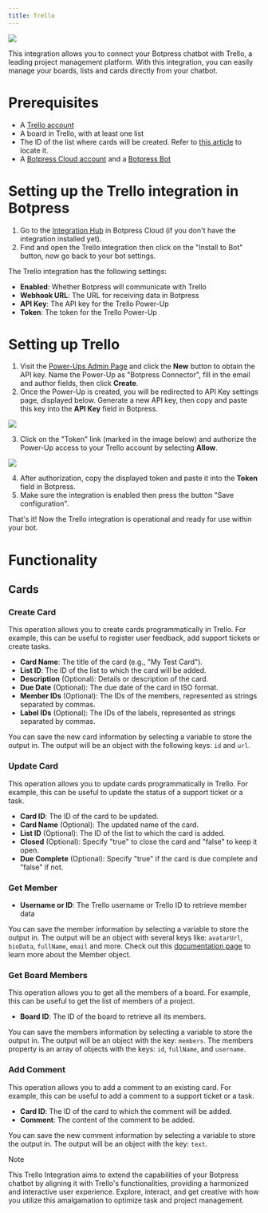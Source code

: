 ```yaml
---
title: Trello
---
```



<img src="./trello.png" />

This integration allows you to connect your Botpress chatbot with Trello, a leading project management platform. With this integration, you can easily manage your boards, lists and cards directly from your chatbot.

# Prerequisites

* A [Trello account](https://trello.com/)
* A board in Trello, with at least one list
* The ID of the list where cards will be created. Refer to [this article](https://community.atlassian.com/t5/Trello-questions/How-do-I-find-the-LIST-ID/qaq-p/2272862) to locate it.
* A [Botpress Cloud account](https://sso.botpress.cloud) and a [Botpress Bot](https://botpress.com/docs/cloud/getting-started/create-and-publish-your-chatbot/)

# Setting up the Trello integration in Botpress

1. Go to the [Integration Hub](https://app.botpress.cloud/hub) in Botpress Cloud (if you don't have the integration installed yet).
2. Find and open the Trello integration then click on the "Install to Bot" button, now go back to your bot settings.

The Trello integration has the following settings:

* **Enabled**: Whether Botpress will communicate with Trello
* **Webhook URL**: The URL for receiving data in Botpress
* **API Key**: The API key for the Trello Power-Up
* **Token**: The token for the Trello Power-Up

# Setting up Trello

1. Visit the [Power-Ups Admin Page](https://trello.com/power-ups/admin) and click the **New** button to obtain the API key. Name the Power-Up as "Botpress Connector", fill in the email and author fields, then click **Create**.
2. Once the Power-Up is created, you will be redirected to API Key settings page, displayed below. Generate a new API key, then copy and paste this key into the **API Key** field in Botpress.

<img src="./trello-apikey.png" />

3. Click on the "Token" link (marked in the image below) and authorize the Power-Up access to your Trello account by selecting **Allow**.

<img src="./trello-token.png" />

4. After authorization, copy the displayed token and paste it into the **Token** field in Botpress.
5. Make sure the integration is enabled then press the button "Save configuration".

That's it! Now the Trello integration is operational and ready for use within your bot.

# Functionality

## Cards

### Create Card

This operation allows you to create cards programmatically in Trello. For example, this can be useful to register user feedback, add support tickets or create tasks.

* **Card Name**: The title of the card (e.g., "My Test Card").
* **List ID**: The ID of the list to which the card will be added.
* **Description** (Optional): Details or description of the card.
* **Due Date** (Optional): The due date of the card in ISO format.
* **Member IDs** (Optional): The IDs of the members, represented as strings separated by commas.
* **Label IDs** (Optional): The IDs of the labels, represented as strings separated by commas.

You can save the new card information by selecting a variable to store the output in. The output will be an object with the following keys: `id` and `url`.

### Update Card

This operation allows you to update cards programmatically in Trello. For example, this can be useful to update the status of a support ticket or a task.

* **Card ID**: The ID of the card to be updated.
* **Card Name** (Optional): The updated name of the card.
* **List ID** (Optional): The ID of the list to which the card is added.
* **Closed** (Optional): Specify "true" to close the card and "false" to keep it open.
* **Due Complete** (Optional): Specify "true" if the card is due complete and "false" if not.

### Get Member

* **Username or ID**: The Trello username or Trello ID to retrieve member data

You can save the member information by selecting a variable to store the output in. The output will be an object with several keys like: `avatarUrl`, `bioData`, `fullName`, `email` and more. Check out this [documentation page](https://developer.atlassian.com/cloud/trello/rest/api-group-members/) to learn more about the Member object.

### Get Board Members

This operation allows you to get all the members of a board. For example, this can be useful to get the list of members of a project.

* **Board ID**: The ID of the board to retrieve all its members.

You can save the members information by selecting a variable to store the output in. The output will be an object with the key: `members`. The members property is an array of objects with the keys: `id`, `fullName`, and `username`.

### Add Comment

This operation allows you to add a comment to an existing card. For example, this can be useful to add a comment to a support ticket or a task.

* **Card ID**: The ID of the card to which the comment will be added.
* **Comment**: The content of the comment to be added.

You can save the new comment information by selecting a variable to store the output in. The output will be an object with the key: `text`.

<Note>
Note

This Trello Integration aims to extend the capabilities of your Botpress chatbot by aligning it with Trello's functionalities, providing a harmonized and interactive user experience. Explore, interact, and get creative with how you utilize this amalgamation to optimize task and project management.
</Note>
